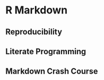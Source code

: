 # R Markdown {#setup-rmarkdown}

## Reproducibility

## Literate Programming

## Markdown Crash Course
